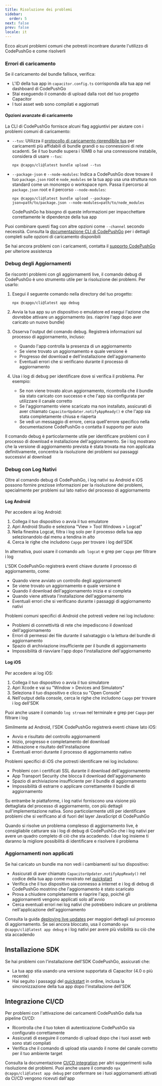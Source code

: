 ```yaml
---
title: Risoluzione dei problemi
sidebar:
  order: 5
next: false
prev: false
locale: it
---
```


Ecco alcuni problemi comuni che potresti incontrare durante l'utilizzo di CodePushGo e come risolverli

### Errori di caricamento

Se il caricamento del bundle fallisce, verifica:
- L'ID della tua app in `capacitor.config.ts` corrisponda alla tua app nel dashboard di CodePushGo
- Stai eseguendo il comando di upload dalla root del tuo progetto Capacitor
- I tuoi asset web sono compilati e aggiornati

#### Opzioni avanzate di caricamento

La CLI di CodePushGo fornisce alcuni flag aggiuntivi per aiutare con i problemi comuni di caricamento:

- `--tus`: Utilizza il [protocollo di caricamento riprendibile tus](https://tus.io/) per caricamenti più affidabili di bundle grandi o su connessioni di rete scadenti. Se il tuo bundle supera i 10MB o hai una connessione instabile, considera di usare `--tus`:
  ```shell
  npx @capgo/cli@latest bundle upload --tus
  ```

- `--package-json` e `--node-modules`: Indica a CodePushGo dove trovare il tuo `package.json` root e `node_modules` se la tua app usa una struttura non standard come un monorepo o workspace npm. Passa il percorso al `package.json` root e il percorso `--node-modules`:
  ```shell
  npx @capgo/cli@latest bundle upload --package-json=path/to/package.json --node-modules=path/to/node_modules
  ```
  CodePushGo ha bisogno di queste informazioni per impacchettare correttamente le dipendenze della tua app

Puoi combinare questi flag con altre opzioni come `--channel` secondo necessità. Consulta la [documentazione CLI di CodePushGo](/docs/cli/overview/) per i dettagli completi sulle opzioni di caricamento disponibili

Se hai ancora problemi con i caricamenti, contatta il [supporto CodePushGo](mailto:support@capgo.app) per ulteriore assistenza

### Debug degli Aggiornamenti

Se riscontri problemi con gli aggiornamenti live, il comando debug di CodePushGo è uno strumento utile per la risoluzione dei problemi. Per usarlo:

1. Esegui il seguente comando nella directory del tuo progetto:
   ```shell
   npx @capgo/cli@latest app debug
   ```

2. Avvia la tua app su un dispositivo o emulatore ed esegui l'azione che dovrebbe attivare un aggiornamento (es. riaprire l'app dopo aver caricato un nuovo bundle)

3. Osserva l'output del comando debug. Registrerà informazioni sul processo di aggiornamento, incluso:
   - Quando l'app controlla la presenza di un aggiornamento
   - Se viene trovato un aggiornamento e quale versione è
   - Progresso del download e dell'installazione dell'aggiornamento
   - Eventuali errori che si verificano durante il processo di aggiornamento

4. Usa i log di debug per identificare dove si verifica il problema. Per esempio:
   - Se non viene trovato alcun aggiornamento, ricontrolla che il bundle sia stato caricato con successo e che l'app sia configurata per utilizzare il canale corretto
   - Se l'aggiornamento viene scaricato ma non installato, assicurati di aver chiamato `CapacitorUpdater.notifyAppReady()` e che l'app sia stata completamente chiusa e riaperta
   - Se vedi un messaggio di errore, cerca quell'errore specifico nella documentazione CodePushGo o contatta il supporto per aiuto

Il comando debug è particolarmente utile per identificare problemi con il processo di download e installazione dell'aggiornamento. Se i log mostrano che la versione di aggiornamento prevista è stata trovata ma non applicata definitivamente, concentra la risoluzione dei problemi sui passaggi successivi al download

### Debug con Log Nativi

Oltre al comando debug di CodePushGo, i log nativi su Android e iOS possono fornire preziose informazioni per la risoluzione dei problemi, specialmente per problemi sul lato nativo del processo di aggiornamento

#### Log Android

Per accedere ai log Android:

1. Collega il tuo dispositivo o avvia il tuo emulatore
2. Apri Android Studio e seleziona "View > Tool Windows > Logcat"
3. Nella finestra Logcat, filtra i log solo per il processo della tua app selezionandolo dal menu a tendina in alto
4. Cerca le righe che includono `Capgo` per trovare i log dell'SDK

In alternativa, puoi usare il comando `adb logcat` e grep per `Capgo` per filtrare i log

L'SDK CodePushGo registrerà eventi chiave durante il processo di aggiornamento, come:
- Quando viene avviato un controllo degli aggiornamenti
- Se viene trovato un aggiornamento e quale versione è
- Quando il download dell'aggiornamento inizia e si completa
- Quando viene attivata l'installazione dell'aggiornamento
- Eventuali errori che si verificano durante i passaggi di aggiornamento nativi

Problemi comuni specifici di Android che potresti vedere nei log includono:
- Problemi di connettività di rete che impediscono il download dell'aggiornamento
- Errori di permessi dei file durante il salvataggio o la lettura del bundle di aggiornamento
- Spazio di archiviazione insufficiente per il bundle di aggiornamento
- Impossibilità di riavviare l'app dopo l'installazione dell'aggiornamento

#### Log iOS

Per accedere ai log iOS:

1. Collega il tuo dispositivo o avvia il tuo simulatore
2. Apri Xcode e vai su "Window > Devices and Simulators"
3. Seleziona il tuo dispositivo e clicca su "Open Console"
4. Nell'output della console, cerca le righe che includono `Capgo` per trovare i log dell'SDK

Puoi anche usare il comando `log stream` nel terminale e grep per `Capgo` per filtrare i log

Similmente ad Android, l'SDK CodePushGo registrerà eventi chiave lato iOS:
- Avvio e risultato del controllo aggiornamenti
- Inizio, progresso e completamento del download
- Attivazione e risultato dell'installazione
- Eventuali errori durante il processo di aggiornamento nativo

Problemi specifici di iOS che potresti identificare nei log includono:
- Problemi con i certificati SSL durante il download dell'aggiornamento
- App Transport Security che blocca il download dell'aggiornamento
- Spazio di archiviazione insufficiente per il bundle di aggiornamento
- Impossibilità di estrarre o applicare correttamente il bundle di aggiornamento

Su entrambe le piattaforme, i log nativi forniscono una visione più dettagliata del processo di aggiornamento, con più dettagli sull'implementazione nativa. Sono particolarmente utili per identificare problemi che si verificano al di fuori del layer JavaScript di CodePushGo

Quando si risolve un problema complesso di aggiornamento live, è consigliabile catturare sia i log di debug di CodePushGo che i log nativi per avere un quadro completo di ciò che sta accadendo. I due log insieme ti daranno la migliore possibilità di identificare e risolvere il problema

### Aggiornamenti non applicati

Se hai caricato un bundle ma non vedi i cambiamenti sul tuo dispositivo:
- Assicurati di aver chiamato `CapacitorUpdater.notifyAppReady()` nel codice della tua app come mostrato nel [quickstart](/docs/getting-started/quickstart)
- Verifica che il tuo dispositivo sia connesso a internet e i log di debug di CodePushGo mostrino che l'aggiornamento è stato scaricato
- Prova a chiudere completamente e riaprire l'app, poiché gli aggiornamenti vengono applicati solo all'avvio
- Cerca eventuali errori nei log nativi che potrebbero indicare un problema nell'applicazione dell'aggiornamento

Consulta la guida [deploying live updates](/docs/getting-started/deploy) per maggiori dettagli sul processo di aggiornamento. Se sei ancora bloccato, usa il comando `npx @capgo/cli@latest app debug` e i log nativi per avere più visibilità su ciò che sta accadendo

## Installazione SDK

Se hai problemi con l'installazione dell'SDK CodePushGo, assicurati che:
- La tua app stia usando una versione supportata di Capacitor (4.0 o più recente)
- Hai seguito i passaggi del [quickstart](/docs/getting-started/quickstart) in ordine, inclusa la sincronizzazione della tua app dopo l'installazione dell'SDK

## Integrazione CI/CD

Per problemi con l'attivazione dei caricamenti CodePushGo dalla tua pipeline CI/CD:
- Ricontrolla che il tuo token di autenticazione CodePushGo sia configurato correttamente
- Assicurati di eseguire il comando di upload dopo che i tuoi asset web sono stati compilati
- Verifica che il comando di upload stia usando il nome del canale corretto per il tuo ambiente target

Consulta la documentazione [CI/CD integration](/docs/getting-started/cicd-integration) per altri suggerimenti sulla risoluzione dei problemi. Puoi anche usare il comando `npx @capgo/cli@latest app debug` per confermare se i tuoi aggiornamenti attivati da CI/CD vengono ricevuti dall'app
